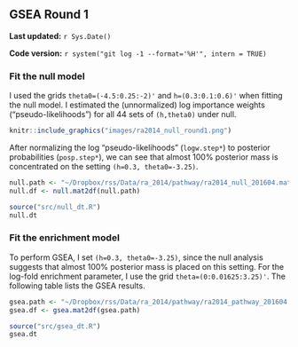 ## GSEA Round 1 {#ra2014-1}

**Last updated:** `r Sys.Date()`

**Code version:** `r system("git log -1 --format='%H'", intern = TRUE)`

### Fit the null model

I used the grids `theta0=(-4.5:0.25:-2)'` and `h=(0.3:0.1:0.6)'` when fitting the null model. I estimated the (unnormalized) log importance weights ("pseudo-likelihoods") for all 44 sets of `(h,theta0)` under null.

```r
knitr::include_graphics("images/ra2014_null_round1.png")
```

After normalizing the log "pseudo-likelihoods" (`logw.step*`) to posterior probabilities (`posp.step*`), we can see that almost 100% posterior mass is concentrated on the setting `(h=0.3, theta0=-3.25)`.
```r
null.path <- "~/Dropbox/rss/Data/ra_2014/pathway/ra2014_null_201604.mat"
null.df <- null.mat2df(null.path)
```

```r
source("src/null_dt.R")
null.dt
```

### Fit the enrichment model

To perform GSEA, I set `(h=0.3, theta0=-3.25)`, since the null analysis suggests that almost 100% posterior mass is placed on this setting. For the log-fold enrichment parameter, I use the grid `theta=(0:0.01625:3.25)'`. The following table lists the GSEA results. 
```r
gsea.path <- "~/Dropbox/rss/Data/ra_2014/pathway/ra2014_pathway_201604.mat"
gsea.df <- gsea.mat2df(gsea.path) 
```

```r
source("src/gsea_dt.R")
gsea.dt
```


